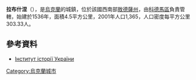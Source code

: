 {{coord|48|0|56|N|29|8|3|E|scale:30000|display=title}}

'''拉布什涅'''（{{lang-uk|Лабушне}}），是[[烏克蘭|烏克蘭]]的城鎮，位於該國西南部[[敖德薩州|敖德薩州]]，由[[科德馬區|科德馬區]]負責管轄，始建於1536年，面積4.5平方公里，2001年人口1,365，人口密度每平方公里303.33人。

==參考資料==
* [http://histans.com/LiberUA/Book/G_H/3.pdf Інститут історії України] {{Wayback|url=http://histans.com/LiberUA/Book/G_H/3.pdf |date=20131006223541 }}

{{Ukraine-geo-stub}}
[[Category:烏克蘭城市|Category:烏克蘭城市]]